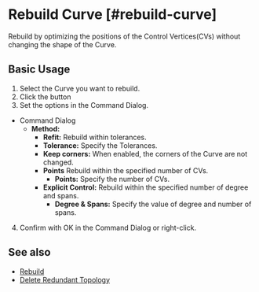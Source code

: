 
# Rebuild Curve [#rebuild-curve]

<Reference shortcut="" command="Rebuild Curve" button="Right of Command Bar" buttonIcon='button-rebuild'/>

Rebuild by optimizing the positions of the Control Vertices(CVs) without changing the shape of the Curve.

## Basic Usage

1. Select the  Curve you want to rebuild.
2. Click the button <ButtonIcon type="button-rebuild" />
3. Set the options in the Command Dialog.
  - <Kst>Command Dialog</Kst>
    - **Method:**
        - **Refit:** Rebuild within tolerances.
        - **Tolerance:** Specify the Tolerances.
        - **Keep corners:** When enabled, the corners of the Curve are not changed.
      - **Points** Rebuild within the specified number of CVs.
        - **Points:** Specify the number of CVs.
      - **Explicit Control:** Rebuild within the specified number of degree and spans.
        - **Degree & Spans:** Specify the value of degree and number of spans.
4. Confirm with OK in the Command Dialog or right-click.

<VideoPlayer fileName="rebuild-curve"/>

## See also
- [Rebuild](rebuild)
- [Delete Redundant Topology](delete-redundant-topology)